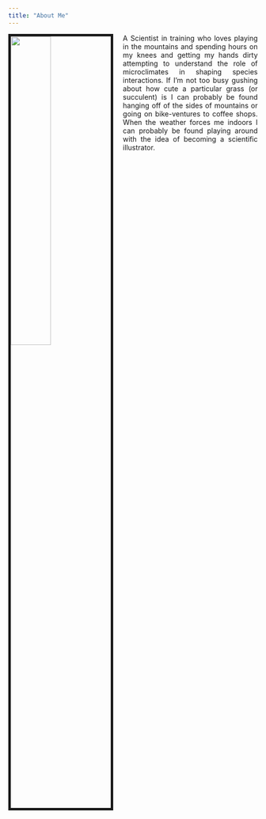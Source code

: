 ```yaml
---
title: "About Me"
---
```


<div style="float:left; text-align: justify">
<img src="images/side_profile.jpg" style="width:40%; border:5px solid; margin-right: 20px" align="left">
A Scientist in training who loves playing in the mountains and spending hours on my knees and getting my hands dirty attempting to understand the role of microclimates in shaping species interactions. If I'm not too busy gushing about how cute a particular grass (or succulent) is I can probably be found hanging off of the sides of mountains or going on bike-ventures to coffee shops. When the weather forces me indoors I can probably be found playing around with the idea of becoming a scientific illustrator. </div>
